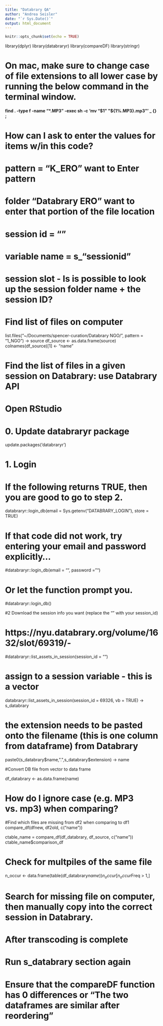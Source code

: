 ```yaml
---
title: "Databrary QA"
author: "Andrea Seisler"
date: "`r Sys.Date()`"
output: html_document
---
```


```r
knitr::opts_chunk$set(echo = TRUE)
```


library(dplyr)
library(databraryr)
library(compareDF)
library(stringr)

# On mac, make sure to change case of file extensions to all lower case by running the below command in the terminal window. 

#### find . -type f -name "*.MP3" -exec sh -c 'mv "$1" "${1%.MP3}.mp3"' _ {} \;


# How can I ask to enter the values for items w/in this code?
# pattern = "K_ERO" want to Enter pattern
# folder "Databrary ERO" want to enter that portion of the file location
# session id = ""
# variable name = s_"sessionid"

# session slot - Is is possible to look up the session folder name + the session ID?

# Find list of files on computer

list.files("~/Documents/spencer-curation/Databrary NGO/", pattern = "1_NGO") -> source
df_source <- as.data.frame(source)
colnames(df_source)[1] <- "name"


# Find the list of files in a given session on Databrary: use Databrary API

# Open RStudio

# 0. Update databraryr package

update.packages('databraryr')


# 1. Login
# If the following returns TRUE, then you are good to go to step 2.

databraryr::login_db(email = Sys.getenv("DATABRARY_LOGIN"), store = TRUE)


# If that code did not work, try entering your email and password explicitly...
#databraryr::login_db(email = "", password = "")

# Or let the function prompt you.
#databraryr::login_db()

#2 Download the session info you want (replace the "" with your session_id)

# https://nyu.databrary.org/volume/1632/slot/69319/-

#databraryr::list_assets_in_session(session_id = "")

# assign to a session variable - this is a vector

databraryr::list_assets_in_session(session_id = 69326, vb = TRUE) -> s_databrary

# the extension needs to be pasted onto the filename (this is one column from dataframe) from Databrary

paste0(s_databrary$name,".",s_databrary$extension) -> name

#Convert DB file from vector to data frame

df_databrary <- as.data.frame(name)


# How do I ignore case (e.g. MP3 vs. mp3) when comparing?
  
#Find which files are missing from df2 when comparing to df1 compare_df(dfnew, df2old, c("name"))


ctable_name = compare_df(df_databrary, df_source, c("name"))
ctable_name$comparison_df


# Check for multpiles of the same file

n_occur <- data.frame(table(df_databrary$name))
n_occur[n_occur$Freq > 1,]


# Search for missing file on computer, then manually copy into the correct session in Databrary.

# After transcoding is complete

# Run s_databrary section again

# Ensure that the compareDF function has 0 differences or "The two dataframes are similar after reordering"


